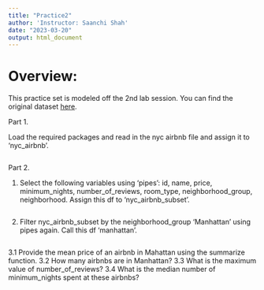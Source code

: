 ```yaml
---
title: "Practice2"
author: 'Instructor: Saanchi Shah'
date: "2023-03-20"
output: html_document
---
```


# Overview:

This practice set is modeled off the 2nd lab session. You can find the original dataset [here](https://www.kaggle.com/datasets/dgomonov/new-york-city-airbnb-open-data).

Part 1.

Load the required packages and read in the nyc airbnb file and assign it to 'nyc_airbnb'.

```r

```


Part 2.

1. Select the following variables using 'pipes': id, name, price, minimum_nights, number_of_reviews, room_type, neighborhood_group, neighborhood. Assign this df to 'nyc_airbnb_subset'.

```r


```

2. Filter nyc_airbnb_subset by the neighborhood_group 'Manhattan' using pipes again. Call this df 'manhattan'.

```r

```

3.1 Provide the mean price of an airbnb in Mahattan using the summarize function.
3.2 How many airbnbs are in Manhattan?
3.3 What is the maximum value of number_of_reviews? 
3.4 What is the median number of minimum_nights spent at these airbnbs?

```r


```

